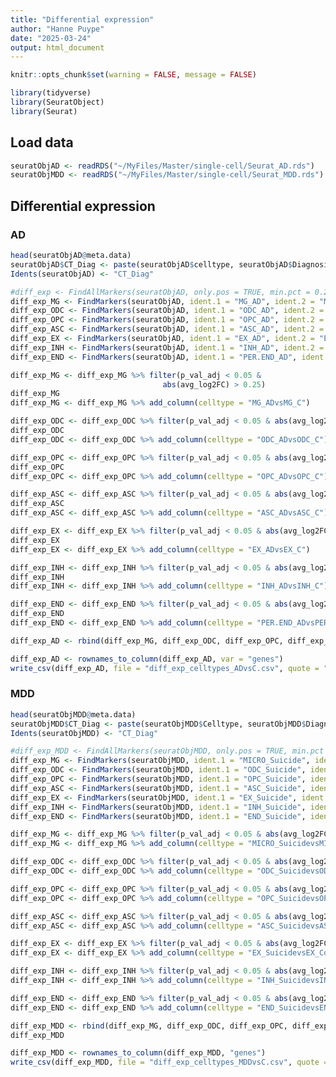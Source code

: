 ```yaml
---
title: "Differential expression"
author: "Hanne Puype"
date: "2025-03-24"
output: html_document
---
```


```r
knitr::opts_chunk$set(warning = FALSE, message = FALSE)
```

```r
library(tidyverse)
library(SeuratObject)
library(Seurat)
```

## Load data
```r
seuratObjAD <- readRDS("~/MyFiles/Master/single-cell/Seurat_AD.rds")
seuratObjMDD <- readRDS("~/MyFiles/Master/single-cell/Seurat_MDD.rds")
```

## Differential expression
### AD
```r
head(seuratObjAD@meta.data)
seuratObjAD$CT_Diag <- paste(seuratObjAD$celltype, seuratObjAD$Diagnosis, sep = "_")
Idents(seuratObjAD) <- "CT_Diag"
```

```r
#diff_exp <- FindAllMarkers(seuratObjAD, only.pos = TRUE, min.pct = 0.25, logfc.threshold = 0.25)
diff_exp_MG <- FindMarkers(seuratObjAD, ident.1 = "MG_AD", ident.2 = "MG_Control")
diff_exp_ODC <- FindMarkers(seuratObjAD, ident.1 = "ODC_AD", ident.2 = "ODC_Control")
diff_exp_OPC <- FindMarkers(seuratObjAD, ident.1 = "OPC_AD", ident.2 = "OPC_Control")
diff_exp_ASC <- FindMarkers(seuratObjAD, ident.1 = "ASC_AD", ident.2 = "ASC_Control")
diff_exp_EX <- FindMarkers(seuratObjAD, ident.1 = "EX_AD", ident.2 = "EX_Control")
diff_exp_INH <- FindMarkers(seuratObjAD, ident.1 = "INH_AD", ident.2 = "INH_Control")
diff_exp_END <- FindMarkers(seuratObjAD, ident.1 = "PER.END_AD", ident.2 = "PER.END_Control")
```

```r
diff_exp_MG <- diff_exp_MG %>% filter(p_val_adj < 0.05 &
                                  abs(avg_log2FC) > 0.25)
diff_exp_MG
diff_exp_MG <- diff_exp_MG %>% add_column(celltype = "MG_ADvsMG_C")
```

```r
diff_exp_ODC <- diff_exp_ODC %>% filter(p_val_adj < 0.05 & abs(avg_log2FC) > 0.25)
diff_exp_ODC
diff_exp_ODC <- diff_exp_ODC %>% add_column(celltype = "ODC_ADvsODC_C")

diff_exp_OPC <- diff_exp_OPC %>% filter(p_val_adj < 0.05 & abs(avg_log2FC) > 0.25)
diff_exp_OPC
diff_exp_OPC <- diff_exp_OPC %>% add_column(celltype = "OPC_ADvsOPC_C")

diff_exp_ASC <- diff_exp_ASC %>% filter(p_val_adj < 0.05 & abs(avg_log2FC) > 0.25)
diff_exp_ASC
diff_exp_ASC <- diff_exp_ASC %>% add_column(celltype = "ASC_ADvsASC_C")

diff_exp_EX <- diff_exp_EX %>% filter(p_val_adj < 0.05 & abs(avg_log2FC) > 0.25)
diff_exp_EX
diff_exp_EX <- diff_exp_EX %>% add_column(celltype = "EX_ADvsEX_C")

diff_exp_INH <- diff_exp_INH %>% filter(p_val_adj < 0.05 & abs(avg_log2FC) > 0.25)
diff_exp_INH
diff_exp_INH <- diff_exp_INH %>% add_column(celltype = "INH_ADvsINH_C")

diff_exp_END <- diff_exp_END %>% filter(p_val_adj < 0.05 & abs(avg_log2FC) > 0.25)
diff_exp_END
diff_exp_END <- diff_exp_END %>% add_column(celltype = "PER.END_ADvsPER.END_C")
```

```r
diff_exp_AD <- rbind(diff_exp_MG, diff_exp_ODC, diff_exp_OPC, diff_exp_ASC, diff_exp_EX, diff_exp_INH, diff_exp_END)
```

```r
diff_exp_AD <- rownames_to_column(diff_exp_AD, var = "genes")
write_csv(diff_exp_AD, file = "diff_exp_celltypes_ADvsC.csv", quote = "none")
```


### MDD
```r
head(seuratObjMDD@meta.data)
seuratObjMDD$CT_Diag <- paste(seuratObjMDD$Celltype, seuratObjMDD$Diagnosis, sep = "_")
Idents(seuratObjMDD) <- "CT_Diag"
```

```r
#diff_exp_MDD <- FindAllMarkers(seuratObjMDD, only.pos = TRUE, min.pct = 0.25, logfc.threshold = 0.25)
diff_exp_MG <- FindMarkers(seuratObjMDD, ident.1 = "MICRO_Suicide", ident.2 = "MICRO_Control")
diff_exp_ODC <- FindMarkers(seuratObjMDD, ident.1 = "ODC_Suicide", ident.2 = "ODC_Control")
diff_exp_OPC <- FindMarkers(seuratObjMDD, ident.1 = "OPC_Suicide", ident.2 = "OPC_Control")
diff_exp_ASC <- FindMarkers(seuratObjMDD, ident.1 = "ASC_Suicide", ident.2 = "ASC_Control")
diff_exp_EX <- FindMarkers(seuratObjMDD, ident.1 = "EX_Suicide", ident.2 = "EX_Control")
diff_exp_INH <- FindMarkers(seuratObjMDD, ident.1 = "INH_Suicide", ident.2 = "INH_Control")
diff_exp_END <- FindMarkers(seuratObjMDD, ident.1 = "END_Suicide", ident.2 = "END_Control")
```

```r
diff_exp_MG <- diff_exp_MG %>% filter(p_val_adj < 0.05 & abs(avg_log2FC) > 0.25)
diff_exp_MG <- diff_exp_MG %>% add_column(celltype = "MICRO_SuicidevsMICRO_Control")

diff_exp_ODC <- diff_exp_ODC %>% filter(p_val_adj < 0.05 & abs(avg_log2FC) > 0.25)
diff_exp_ODC <- diff_exp_ODC %>% add_column(celltype = "ODC_SuicidevsODC_Control")

diff_exp_OPC <- diff_exp_OPC %>% filter(p_val_adj < 0.05 & abs(avg_log2FC) > 0.25)
diff_exp_OPC <- diff_exp_OPC %>% add_column(celltype = "OPC_SuicidevsOPC_Control")

diff_exp_ASC <- diff_exp_ASC %>% filter(p_val_adj < 0.05 & abs(avg_log2FC) > 0.25)
diff_exp_ASC <- diff_exp_ASC %>% add_column(celltype = "ASC_SuicidevsASC_Control")

diff_exp_EX <- diff_exp_EX %>% filter(p_val_adj < 0.05 & abs(avg_log2FC) > 0.25)
diff_exp_EX <- diff_exp_EX %>% add_column(celltype = "EX_SuicidevsEX_Control")

diff_exp_INH <- diff_exp_INH %>% filter(p_val_adj < 0.05 & abs(avg_log2FC) > 0.25)
diff_exp_INH <- diff_exp_INH %>% add_column(celltype = "INH_SuicidevsINH_Control")

diff_exp_END <- diff_exp_END %>% filter(p_val_adj < 0.05 & abs(avg_log2FC) > 0.25)
diff_exp_END <- diff_exp_END %>% add_column(celltype = "END_SuicidevsEND_Control")
```

```r
diff_exp_MDD <- rbind(diff_exp_MG, diff_exp_ODC, diff_exp_OPC, diff_exp_ASC, diff_exp_EX, diff_exp_INH, diff_exp_END)
diff_exp_MDD
```

```r
diff_exp_MDD <- rownames_to_column(diff_exp_MDD, "genes")
write_csv(diff_exp_MDD, file = "diff_exp_celltypes_MDDvsC.csv", quote = "none")
```

